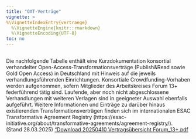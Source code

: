 ```yaml
---
title: "OAT-Verträge"
vignette: >
%\VignetteIndexEntry{vertraege}
  %\VignetteEngine{knitr::rmarkdown}
  %\VignetteEncoding{UTF-8}
toc: no
---
```


## 
 
 
Die nachfolgende Tabelle enthält eine Kurzdokumentation konsortial verhandelter Open-Access-Transformationsverträge (Publish&Read sowie Gold Open Access) in Deutschland mit Hinweis auf die jeweils verhandlungsführenden Einrichtungen. Konsortiale Crowdfunding-Vorhaben werden aufgenommen, sofern Mitglieder des Arbeitskreises Forum 13+ federführend tätig sind. Laufende, aber noch nicht abgeschlossene Verhandlungen mit weiteren Verlagen sind in geeigneter Auswahl ebenfalls aufgeführt. Weitere Informationen und Einträge zu darüber hinaus existierenden Transformationsverträgen finden sich im internationalen ESAC Transformative Agreement Registry (https://esac-initiative.org/about/transformative-agreements/agreement-registry/).
</BR>
(Stand 28.03.2025)
<a href="20250410_Vertragsübersicht_Forum_13plus.pdf">"Download 20250410 Vertragsübersicht Forum_13+.pdf</a>
